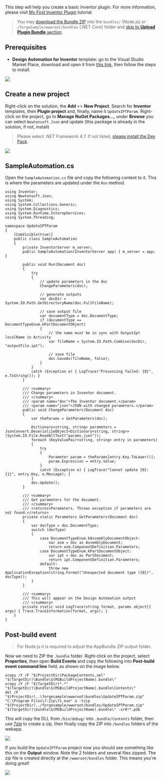 This step will help you create a basic Inventor plugin. For more information, please visit [My First Inventor Plugin](https://knowledge.autodesk.com/support/inventor-products/learn-explore/caas/simplecontent/content/my-first-inventor-plug-overview.html) tutorial.

> You may [download the Bundle ZIP](https://github.com/Autodesk-Forge/learn.forge.designautomation/raw/master/forgesample/wwwroot/bundles/UpdateIPTParam.zip) into the `bundles/` (Node.js) or `/forgeSample/wwwroot/bundles` (.NET Core) folder and [skip to **Upload Plugin Bundle** section](#upload-plugin-bundle).

## Prerequisites

- **Design Automation for Inventor** template: go to the Visual Studio Market Place, download and open it from [this link](https://marketplace.visualstudio.com/items?itemName=Autodesk.DesignAutomation), then follow the steps to install.

![](../_images/_inventor/da4inventor_template.png)

## Create a new project

Right-click on the solution, the **Add** >> **New Project**. Search for **Inventor** templates, then **Plugin project** and, finally, name it `UpdateIPTParam`. Right-click on the project, go to **Manage NuGet Packages...**, under **Browse** you can select `Newtonsoft.Json` and update (this package is already in the solution, if not, install)

> Please select .NET Framework 4.7. If not listed, [please install the Dev Pack](https://dotnet.microsoft.com/download/dotnet-framework/net47).

![](../_images/_inventor/new_project.gif)

## SampleAutomation.cs

Open the `SampleAutomation.cs` file and copy the following content to it. This is where the parameters are updated under the `Run` method.

```dotnet title=SampleAutomation.cs
using Inventor;
using Newtonsoft.Json;
using System;
using System.Collections.Generic;
using System.Diagnostics;
using System.Runtime.InteropServices;
using System.Threading;

namespace UpdateIPTParam
{
    [ComVisible(true)]
    public class SampleAutomation
    {
        private InventorServer m_server;
        public SampleAutomation(InventorServer app) { m_server = app; }

        public void Run(Document doc)
        {
            try
            {
                // update parameters in the doc
                ChangeParameters(doc);

                // generate outputs
                var docDir = System.IO.Path.GetDirectoryName(doc.FullFileName);

                // save output file
                var documentType = doc.DocumentType;
                if (documentType == DocumentTypeEnum.kPartDocumentObject)
                {
                    // the name must be in sync with OutputIpt localName in Activity
                    var fileName = System.IO.Path.Combine(docDir, "outputFile.ipt");

                    // save file
                    doc.SaveAs(fileName, false);
                }
            }
            catch (Exception e) { LogTrace("Processing failed: {0}", e.ToString()); }
        }

        /// <summary>
        /// Change parameters in Inventor document.
        /// </summary>
        /// <param name="doc">The Inventor document.</param>
        /// <param name="json">JSON with changed parameters.</param>
        public void ChangeParameters(Document doc)
        {
            var theParams = GetParameters(doc);

            Dictionary<string, string> parameters = JsonConvert.DeserializeObject<Dictionary<string, string>>(System.IO.File.ReadAllText("params.json"));
            foreach (KeyValuePair<string, string> entry in parameters)
            {
                try
                {
                    Parameter param = theParams[entry.Key.ToLower()];
                    param.Expression = entry.Value;
                }
                catch (Exception e) { LogTrace("Cannot update {0}: {1}", entry.Key, e.Message); }
            }
            doc.Update();
        }

        /// <summary>
        /// Get parameters for the document.
        /// </summary>
        /// <returns>Parameters. Throws exception if parameters are not found.</returns>
        private static Parameters GetParameters(Document doc)
        {
            var docType = doc.DocumentType;
            switch (docType)
            {
                case DocumentTypeEnum.kAssemblyDocumentObject:
                    var asm = doc as AssemblyDocument;
                    return asm.ComponentDefinition.Parameters;
                case DocumentTypeEnum.kPartDocumentObject:
                    var ipt = doc as PartDocument;
                    return ipt.ComponentDefinition.Parameters;
                default:
                    throw new ApplicationException(string.Format("Unexpected document type ({0})", docType));
            }
        }

        /// <summary>
        /// This will appear on the Design Automation output
        /// </summary>
        private static void LogTrace(string format, params object[] args) { Trace.TraceInformation(format, args); }
    }
}

```

## Post-build event

> For Node.js it is required to adjust the AppBundle ZIP output folder.

Now we need to ZIP the `.bundle` folder. Right-click on the project, select **Properties**, then open **Build Events** and copy the following into **Post-build event command line** field, as shown on the image below.

```
xcopy /Y /F "$(ProjectDir)PackageContents.xml" "$(TargetDir)\Bundle\$(MSBuildProjectName).bundle\"
xcopy /Y /F "$(TargetDir)*.*" "$(TargetDir)\Bundle\$(MSBuildProjectName).bundle\Contents\"
del /F "$(ProjectDir)..\forgesample\wwwroot\bundles\UpdateIPTParam.zip"
"C:\Program Files\7-Zip\7z.exe" a -tzip "$(ProjectDir)../forgesample/wwwroot/bundles/UpdateIPTParam.zip" "$(TargetDir)\bundle\$(MSBuildProjectName).bundle\" -xr0!*.pdb
```

This will copy the DLL from `/bin/debug/` into `.bundle/Contents` folder, then use [7zip](https://www.7-zip.org/) to create a zip, then finally copy the ZIP into `/bundles` folders of the webapp.

![](../_images/_inventor/post_build.png)

If you build the `UpdateIPTParam` project now you should see something like this on the **Output** window. Note the 2 folders and several files zipped. The zip file is created directly at the `/wwwroot/bundles` folder. This means you're doing great!

![](../_images/_inventor/build_output.png)
